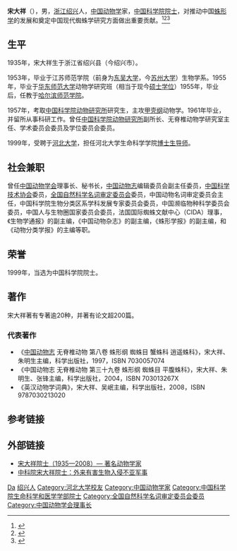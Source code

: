 {{Infobox_Person
| name = 宋大祥
|image= 
|box_width= 
|occupation= 
| period = 
|birth_name=
| other_names =
| Sex =男
|birth_date= 1935
|birth_place= [[浙江省|浙江省]][[绍兴县|绍兴县]]
|death_date= 2008
|death_place=[[保定市|保定市]]
| nationality ={{PRC}}
| residence =
| party = 
| religion =
| spouse =
| relatives = 
|education= 
*[[江苏师范学院|江苏师范学院]]
*[[中国科学院动物研究所|中国科学院动物研究所]]
| past =
{{Infobox_People_CAS
|学部=生命科学和医学学部
|专业=生物学
|当选年=1999年
}}
| work =
|awards=
}}
'''宋大祥'''（{{bd|1935年||2008年||catIdx=S宋大祥}}），男，[[浙江省|浙江]][[绍兴市|绍兴]]人，[[中华人民共和国|中国]][[动物学|动物学]]家，[[中国科学院院士|中国科学院院士]]，对推动中国[[蛛形纲|蛛形学]]的发展和奠定中国现代蜘蛛学研究方面做出重要贡献。<ref>{{Cite Q| Q98837933|url=http://www.cnki.com.cn/Article/CJFDTOTAL-DWFL200802044.htm}}</ref><ref>{{Cite web |url=http://tech.gmw.cn/scientist/2016-01/26/content_18657151.htm |title=宋大祥：他带着工作走到了生命的尽头 |accessdate=2016-04-01 |archive-date=2016-04-10 |archive-url=https://web.archive.org/web/20160410225429/http://tech.gmw.cn/scientist/2016-01/26/content_18657151.htm |dead-url=no }}</ref><ref name="宋大祥 科学网">{{cite web |url=http://www.sciencenet.cn/htmlnews/2008129142451547200505.html |title=著名动物学家宋大祥院士逝世 享年74岁 |format=html |publisher=光明日报 |author=耿建扩, 何轩 |date=2008-01-29 |accessdate=2010-04-11 |language=zh |deadurl=yes |archiveurl=https://web.archive.org/web/20090405184557/http://www.sciencenet.cn/htmlnews/2008129142451547200505.html |archivedate=2009-04-05 }}</ref>

== 生平 ==
1935年，宋大祥生于浙江省绍兴县（今绍兴市）。

1953年，毕业于江苏师范学院（前身为[[东吴大学|东吴大学]]，今[[苏州大学|苏州大学]]）生物学系。1955年，毕业于[[华东师范大学|华东师范大学]]动物学研究班（相当于现今[[硕士|硕士]][[学位|学位]]）1955年，毕业后，任教于[[哈尔滨师范学院|哈尔滨师范学院]]。

1957年，考取[[中国科学院动物研究所|中国科学院动物研究所]]研究生，主攻[[甲壳纲|甲壳纲]]动物学。1961年毕业，并留所从事科研工作。曾任[[中国科学院动物研究所|中国科学院动物研究所]]副所长、无脊椎动物学研究室主任、学术委员会委员及学位委员会委员。

1999年，受聘于[[河北大学|河北大学]]，担任河北大学生命科学学院[[博士生导师|博士生导师]]。

== 社会兼职 ==
曾任[[中国动物学会|中国动物学会]]理事长、秘书长，[[中国动物志|中国动物志]]编辑委员会副主任委员，[[中国科学技术协会|中国科学技术协会]]委员，[[全国自然科学名词审定委员会|全国自然科学名词审定委员会]]委员，中国动物名词审定委员会主任，中国科学院生物分类区系学科发展专家委员会委员，中国濒临物种科学委员会委员，中国人与生物圈国家委员会委员，法国国际蜘蛛文献中心（CIDA）理事，《生物学通报》的副主编，《中国动物杂志》的副主编，《蛛形学报》的副主编，和《动物分类学报》的主编等职。

== 荣誉 ==
1999年，当选为中国科学院院士。

== 著作 ==
宋大祥著有专著逾20种，并著有论文超200篇。
===代表著作===
*《[[中国动物志|中国动物志]] 无脊椎动物 第八卷 蛛形纲 蜘蛛目 蟹蛛科 逍遥蛛科》，宋大祥、朱明生主编，科学出版社，1997，ISBN 7030057074
*《中国动物志 无脊椎动物 第三十九卷 蛛形纲 蜘蛛目 平腹蛛科》，宋大祥、朱明生、张锋主编，科学出版社，2004，ISBN 703013267X
*《英汉动物学词典》，宋大祥、吴岷主编，科学出版社，2008，ISBN 9787030213020

== 参考链接 ==
{{reflist|30em}}

== 外部链接 ==
* [http://museum.ioz.ac.cn/zoologistxx.aspx?id=1031&cid=27 宋大祥院士（1935—2008）— 著名动物学家] {{Wayback|url=http://museum.ioz.ac.cn/zoologistxx.aspx?id=1031&cid=27 |date=20210912071827 }}
* [http://www.yndaily.com/html/20080314/news_98_144006.html 中科院宋大祥院士：外来有害生物入侵不亚军事]{{Wayback|url=http://www.yndaily.com/html/20080314/news_98_144006.html |date=20090603050746 }}

{{Wikispecies|Da-Xiang Song}}
{{中国科学院生命科学和医学学部院士}}
{{Navboxes
| title  = 宋大祥在[[全国科学技术名词审定委员会|全国科学技术名词审定委员会]]的职务
| list1  =
{{全国自然科学名词审定委员会第二届全国委员会}}
{{全国自然科学名词审定委员会第三届全国委员会}}
{{全国科学技术名词审定委员会第四届全国委员会}}
}}

{{Authority control}}

{{DEFAULTSORT:Song}}
[[Category:宋姓|Da]]
[[Category:绍兴人|绍兴人]]
[[Category:河北大学校友|Category:河北大学校友]]
[[Category:中国动物学家|Category:中国动物学家]]
[[Category:中国科学院生命科学和医学学部院士|Category:中国科学院生命科学和医学学部院士]]
[[Category:全国自然科学名词审定委员会委员|Category:全国自然科学名词审定委员会委员]]
[[Category:中国动物学会理事长|Category:中国动物学会理事长]]